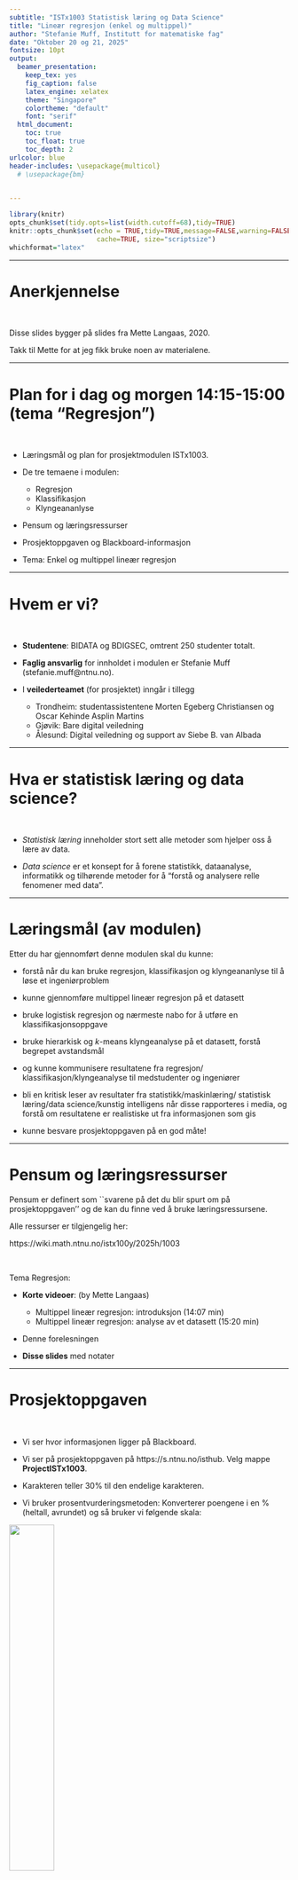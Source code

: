 ```yaml
---
subtitle: "ISTx1003 Statistisk læring og Data Science"
title: "Lineær regresjon (enkel og multippel)"
author: "Stefanie Muff, Institutt for matematiske fag"
date: "Oktober 20 og 21, 2025"
fontsize: 10pt
output:
  beamer_presentation:
    keep_tex: yes
    fig_caption: false
    latex_engine: xelatex
    theme: "Singapore"
    colortheme: "default"
    font: "serif"
  html_document:
    toc: true
    toc_float: true
    toc_depth: 2
urlcolor: blue
header-includes: \usepackage{multicol}
  # \usepackage{bm}
 

---
```


```r
library(knitr)
opts_chunk$set(tidy.opts=list(width.cutoff=68),tidy=TRUE)
knitr::opts_chunk$set(echo = TRUE,tidy=TRUE,message=FALSE,warning=FALSE,strip.white=TRUE,prompt=FALSE,
                      cache=TRUE, size="scriptsize")
whichformat="latex"
```

---

# Anerkjennelse

$~$

Disse slides bygger på slides fra Mette Langaas, 2020.


Takk til Mette for at jeg fikk bruke noen av materialene.

---

# Plan for i dag og morgen 14:15-15:00 (tema "Regresjon")

$~$

* Læringsmål og plan for prosjektmodulen ISTx1003.

* De tre temaene i modulen: 
  + Regresjon 
  + Klassifikasjon
  + Klyngeananlyse 

* Pensum og læringsressurser

* Prosjektoppgaven og Blackboard-informasjon

* Tema: Enkel og multippel lineær regresjon
 
 
---

# Hvem er vi?
 
$~$

* **Studentene**: BIDATA og BDIGSEC, omtrent 250 studenter totalt. 

* **Faglig ansvarlig** for innholdet i modulen er Stefanie Muff (stefanie.muff@ntnu.no).

* I **veilederteamet** (for prosjektet) inngår i tillegg
  * Trondheim: studentassistentene Morten Egeberg Christiansen og Oscar Kehinde Asplin Martins
  * Gjøvik: Bare digital veiledning  
  * Ålesund: Digital veiledning og support av Siebe B. van Albada 
 
 
---

# Hva er statistisk læring og data science?

$~$

* _Statistisk læring_ inneholder stort sett alle metoder som hjelper oss å lære av data.

\vspace{2mm}

* _Data science_ er et konsept for å forene statistikk, dataanalyse, informatikk og tilhørende metoder for å "forstå og analysere relle fenomener med data".




---

# Læringsmål (av modulen)

Etter du har gjennomført denne modulen skal du kunne:

* forstå når du kan bruke regresjon, klassifikasjon og
klyngeananlyse til å løse et ingeniørproblem

* kunne gjennomføre multippel lineær regresjon på et
datasett

* bruke logistisk regresjon og nærmeste nabo for å utføre
en klassifikasjonsoppgave

* bruke hierarkisk og $k$-means klyngeanalyse på et
datasett, forstå begrepet avstandsmål

* og kunne kommunisere resultatene fra regresjon/
klassifikasjon/klyngeanalyse til medstudenter og
ingeniører

*  bli en kritisk leser av resultater fra statistikk/maskinlæring/
statistisk læring/data science/kunstig intelligens når disse
rapporteres i media, og forstå om resultatene er
realistiske ut fra informasjonen som gis

*  kunne besvare prosjektoppgaven på en god måte!  



---

# Pensum og læringsressurser

Pensum er definert som ``svarene på det du blir spurt om på
prosjektoppgaven'' og de kan du finne ved å bruke læringsressursene.


\vspace{2mm}
Alle ressurser er tilgjengelig her:

https://wiki.math.ntnu.no/istx100y/2025h/1003

$~$

Tema Regresjon:

\vspace{2mm}

* **Korte videoer**: (by Mette Langaas)
  * Multippel lineær regresjon: introduksjon (14:07 min)
  * Multippel lineær regresjon: analyse av et datasett (15:20 min)


* Denne forelesningen 

* **Disse slides** med notater


---

# Prosjektoppgaven

$~$

* Vi ser hvor informasjonen ligger på Blackboard.

\vspace{2mm}

* Vi ser på prosjektoppgaven på https://s.ntnu.no/isthub. Velg mappe **ProjectISTx1003**.

\vspace{2mm}

* Karakteren teller 30\% til den endelige karakteren.

\vspace{2mm}

* Vi bruker prosentvurderingsmetoden: Konverterer poengene i en \% (heltall, avrundet) og så bruker vi følgende skala:

\centering
![](prosent.png){width=40%}

---

# Veiledning til prosjektoppgaven

$~$


**\textcolor{red}{Fysisk veiledning for Trondheim:}**

**Alle fredager**: 24.10, 31.10., 7.11, og 14.11., 10:15-12:00, Sentralbygg S5.

\vspace{4mm} 

**\textcolor{red}{Digital veiledning for Ålesund og Gjøvik:}**

Veiledning via _Whereby_

  * Man 3.11.\ og 10.11., 14:15-15:00 
  * Tir 4.11.\ og 11.11., 14:15-16:00  

Det er et kø-system så dere må evt vente litt:

https://whereby.com/stefanies-whereby 

\centering
![](../../Prosjekt2025/Whereby_QR.png){width=16%}
   
    
---    
    
 
**\textcolor{red}{Mattelab forum for ALLE}**      
   
  * https://mattelab2025h.math.ntnu.no/c/istx1003-project-module/57
  * Åpent 24/7, men stenger fredag, 14.11., 17:00. 

    


--- 

# Læringsmål for regresjon

$~$

* Du kan lage en modell for å  forstå sammenhengen mellom en respons og
én eller flere forklaringsvariabler.

$~$

* Du kan lage en modell for å predikere en respons
fra en eller flere forklaringsvariabler.



---

 
# Regresjon -- motiverende eksempel 
\centering\tiny(Veiledet læring - vi kjenner responsen)

\vspace{2mm}

\flushleft
\normalsize


* Kropssfett er en viktig indikator for overvekt, men vanskelig å måle.

\vspace{2mm}
**Spørsmål:**  Hvilke faktorer tillater præsis estimering av kroppsfettet?  


\vspace{2mm}
Vi undersøker 243 mannlige deltakere. Kroppsfett (%), BMI og andre forklaringsvariabler ble målet. Kryssplott:


```r
library(dplyr)
library(ggplot2)
path <- "data/"
d.bodyfat <- read.table(paste(path,"bodyfat.clean.txt",sep=""),header=T)
d.bodyfat <- d.bodyfat[,c("bodyfat","age","gewicht","hoehe","bmi","neck","abdomen","hip")]
names(d.bodyfat) <- c("bodyfat","age","weight","height","bmi","neck","abdomen","hip")

par(mfrow=c(1,4))
plot(bodyfat ~ bmi,d.bodyfat,xlab="bmi", ylab="bodyfat (y)")
plot(bodyfat ~ age,d.bodyfat,xlab="age", ylab="bodyfat (y)")
plot(bodyfat ~ neck,d.bodyfat,xlab="neck", ylab="bodyfat (y)")
plot(bodyfat ~ hip,d.bodyfat,xlab="hip", ylab="bodyfat (y)")
```
 
---

For en model for funker god for prediksjon trenger vi _multippel lineær regresjon_. Men vi begynner med _enkel lineær regresjon_ (bare en forklaringsvariabel):
 

```r
ggplot(d.bodyfat,aes(x=bmi,y=bodyfat)) + geom_point() + theme_bw() + ylab("body fat (%)")
```

---
 
# Enkel lineær regresjon

$~$

* En kontinuerlig respons variabel $Y$

* Bare _en forklaringsvariabel_ $x_1$ 

* Relasjon mellom $Y$ og $x_1$ er antatt å være _lineær_. 

\vspace{6mm}
Hvis den lineære relasjonen mellom $Y$ og $x$ er perfekt, så gjelder
$$y_i = \beta_0 + \beta_1 x_{1i}\ $$
for alle $i$. Men..

---

Hvilken linje er best?

$~$

```r
ggplot(d.bodyfat,aes(x=bmi,y=bodyfat)) + geom_point() + theme_bw() + ylab("body fat (%)")  + 
  geom_abline(intercept = -25, slope = 1.7, color="red",   size=0.6) +
  geom_abline(intercept = -35, slope = 2.1, color="green",    size=0.6) +
geom_abline(intercept = -36, slope = 2.25, color="blue",    size=0.6) 
``` 
 
 
---

## Enkel lineær regresjon

$~$

a) Kan vi tilpasse den "rette" linjen til dataene?

$~$

```r
set.seed(9670)
n <- 10
x <- rnorm(n)
y <- 4 - 2*x + rnorm(n,0,sd=1)
x[11]  <- -0.5
y[11] <- 6.2
dd <- 0.38
from_x <- c(x[11],x[11],x[11]+dd,x[11] + dd) 
from_y <- c(y[11],(4-2*x[11]),(4-2*x[11]),y[11])

to_x <- c(x[11],x[11] + dd,x[11]+ dd,x[11])
to_y <- c(4-2*x[11],4-2*x[11],y[11], y[11])

plot(x,y)
abline(c(4,-2),lwd=2)
polygon(from_x,from_y,to_x,to_y,col=2,lwd=2)
```



* $\hat{y}_i = \hat\beta_0 + \hat\beta_1x_{1i}$.
* $\hat{e}_i = \hat{y}_i - y$
* $\hat\beta_0$ og $\hat\beta_1$ velges slik at $$SSE = \sum_i \hat{e}_i^2$$ minimeres.

---


b) Kan vi tolke linja? Hvor sikkert er jeg på $\hat\beta_1$ og linja? Vi trenger antakelser, konfidensintervaller, og hypotesetest.

$~$

c) Fremtidige presisjoner av predikert $y$ (kroppsfett)?

$~$

 


---

# Lineær regresjon -- antakelser

$$Y_i = \underbrace{\beta_0 + \beta_1 x_{i1}}_{\hat{y}_i} + e_i$$
med $$e_i \sim \textsf{N}(0,\sigma^2) \ .$$

\centering 
![](regrAssumptions.jpg){width=70%}





---

## Do-it-yourself "by hand"

\vspace{6mm}

Her kan du finne de beste parametrene selv: 
\vspace{2mm}

Bruk denne lenken:
\vspace{2mm}

<https://gallery.shinyapps.io/simple_regression/>

---

# Multippel lineær regresjon

Nesten det samme some enkel lineær regresjon, vi bare summerer flere forklaringsvariabler:

$$Y_i = \beta_0 + \beta_1 x_{1i} + \beta_2 x_{2i} + \ldots + \beta_p x_{pi} + e_i \ , \quad e_i \sim\mathsf{N}(0,\sigma^2) \ .$$
$~$

For eksempel:

$$\text{bodyfat}_i = \beta_0 + \beta_1 \text{bmi}_i + \beta_2 \text{age}_i + e_i \ .$$

---

\centering
![](multippelRegGraph.png){width=70%}

--- 

# Regresjonsanalyse i fem steg
 

$~$

**Steg 1**: Bli kjent med dataene ved å se på oppsummeringsmål og ulike typer plott

**Steg 2**: Spesifiser en matematisk modell

**Steg 3**: Tilpass modellen

**Steg 4**: Presenter resultatene fra den tilpassede modellen

**Steg 5**: Evaluer om modellen passer til dataene

$~$

Vi skal ikke snakke så mye om hvordan man finner en god modell, men om hvordan man sammenligner to
modeller (med justert $R^2$) .

---

## Steg 1: Bli kjent med dataene

$~$

Vi kan for eksempel se på histogram og boxplot:

$~$

```r
library(MASS)
par(mfrow=c(2,2))
truehist(d.bodyfat$bodyfat,nbin=50,xlab="bodyfat",ylab="density")
boxplot(d.bodyfat$bodyfat,main="bodyfat")

truehist(d.bodyfat$bmi,nbin=50,xlab="bmi",ylab="density")
boxplot(d.bodyfat$bmi,main="bmi")
```

---

Ellers en _parplot_ med kryssplotter for alle forklaringsvariable(r) $(x_1,\ldots, x_p)$ og respons $y$:

$~$

```r
library(GGally)
 
ggpairs(d.bodyfat[,c("bodyfat","age","weight","height","bmi","neck","abdomen","hip")],aes(alpha = 0.5)) + theme_bw()
```

---

\scriptsize 

```r
summary(d.bodyfat)
```

$~$

\normalsize

I Python får du en oppsummering av datasettet (`df`) med `df.describe()`.


---

## Steg 2: Spesifiser modellen

$~$

Nå må vi spesifisere en modell med å velge hvilke forklaringsvariabler vi vil bruke

$$ y \sim x_1 + x_2 + x_3 \ .$$

\vspace{2mm}

I Python er det

\vspace{2mm}

\centering

`formel='y ~ x1 + x2 + x3'`.

---

**Eksempel 1**:

$$\text{bodyfat} \sim \text{bmi} $$ 
hvis den matematiske modellen er 
$$\text{bodyfat}_i = \beta_0 + \beta_1 \text{BMI}_i + e_i \ , $$
Python: `formel='bodyfat ~ bmi'`.

$~$

**Eksempel 2**:

$$\text{bodyfat} \sim \text{bmi} + \text{age}$$ 
hvis den matematiske modellen er 
$$\text{bodyfat}_i = \beta_0 + \beta_1 \text{BMI}_i + \beta_2 \text{age}_i + e_i \ . $$

Python: `formel='bodyfat ~ bmi + age'`.

---

## Steg 3: Tilpass modellen

$~$

"Tilpasse" betyr: 

$~$

* Vi estimerer $\beta_0$, $\beta_1$, ... , og vi får estimater $\hat\beta_0$, $\hat\beta_1$,...

$~$

* I tillegg estimerer vi også $\sigma^2$.

---

## Steg 4: Resultat og tolkning av estimatene

$~$

![](ols_result.png){width=70%}

\vspace{20mm}

---

* Tilpasset regresjonslinje og 95% konfidensintervall for regressjonslinja (forventningsverdien $\text{E}(Y)$).

* 95% prediksjonsintervall for nye observasjoner (kroppsfett for nye personer; håndtegnet).

![](ols_result_plot.png){width=70%}

---

## Steg 5: Passer modellen?

$~$

**Tukey-Anscome (TA) diagram**:

$~$

\centering
![](tukeyAnscombe1.png){width=60%}

\flushleft
Her vil man

* Ikke noe struktur
* Sentrering rundt 0 verdien

---

**Kvantil-kvantil plot**:

$~$

$~$

\centering
![](kvantilplot.png){width=60%}
$~$

\flushleft
Her ser man at observasjonene ligger mer og mindre på linja.

---

Hvordan ser det ut når en modell _ikke_ passer?


```r
d.hg <- read.table("data/Hg_urin.csv",header=T, sep=",")
d.hg <- d.hg[d.hg$mother==1,-c(3,4,9,10,11)]
names(d.hg) <- c("Hg_urin", "Hg_soil", "smoking","amalgam", "age", "fish")
r.lm <- lm(Hg_urin ~ Hg_soil + smoking + amalgam, d.hg)
```

```r
par(mfrow=c(1,2))
plot(r.lm$residuals ~ r.lm$fitted,main="TA plott",xlab="Predikert verdi",ylab="Residual")
qqnorm(r.lm$residuals,main="KK-plott",xlab = "Kvantiler i normalfordelingen", ylab="Kvantiler i residualene")
qqline(r.lm$residuals)
```

---

## Multippel lineær regresjon

$~$

Gjenta samme analyse med to kovariabler  
(`formel='bodyfat ~ bmi + age'`):

$~$

![](ols_result_2.png){width=70%}

\vspace{20mm}

---

Med fem kovariabler:

![](ols_result_all.png){width=65%}

Hva betyr alt dette?

* `coef`: $\hat\beta_j$
* `std err`: $\hat\text{SE}(\hat\beta_j)$
* `t`: $\frac{\hat\beta_j-0}{\text{SE}(\hat\beta_j)}$
* `P>|t|`: $p$-verdi (obs! $p=0.000$ er _ikke_ mulig, det betyr egentlig $p<0.0005$)

---



## Hva betyr alt dette?

\vspace{2mm}

![](ols_result_all_coefs.png){width=70%}

\vspace{2mm}

Prediksjon:

\vspace{2mm}

$\hat{y}=$

\vspace{10mm}

Prediker bodyfat for en ny person med  
`bmi=25`, `age=50`, `weight=75`, `neck=40`, `abdomen=95`:

\vspace{2mm}



$\hat{y}=$   

$~$

= 21.88


<!-- ```{r,echo=FALSE,eval=TRUE,message=FALSE} -->
<!-- r.lm <- lm(bodyfat ~ bmi + age + weight  + neck + abdomen ,d.bodyfat) -->
<!-- x.new <- data.frame(bmi=25, age=50,weight=75, neck=40,abdomen=95) -->
<!-- predict(r.lm,newdata=x.new) -->
<!-- ``` -->

---

![](ols_result_all_coefs.png){width=70%}

\vspace{2mm}

* Hva betyr $\hat\beta_0$?

* Hva betyr $\hat\beta_{abdomen}=0.89$?


\vspace{20mm}

---

![](ols_result_all_coefs.png){width=70%}

\vspace{5mm}

* 95% konfidensintervall: Intervall vi har stor tro at den inneholder den sanne stigningen $\beta_j$.

* $[\hat\beta_j \pm \underbrace{t_{\alpha/2,df}}_{\approx 1.96}\cdot \text{SE}(\hat\beta_j)]$

\vspace{20mm}

---

![](ols_result_all_coefs.png){width=70%}

\vspace{5mm}

* $p$-verdier og hypotesetester

\vspace{20mm}

---

## Recap: Formell definisjon av $p$-verdien

$~$

**$p$-verdien** er sannsynligheten for det vi _har_ observert eller noe mer ekstremt, dersom $H_0$ er sant. 

\vspace{5mm}

 

```r
par(mfrow=c(1,2))

limit <- 3.5

zz1 <- qnorm(0.025)
zz2 <- qnorm(0.975)
zz3 <- qnorm(0.025)

cord.x1 <- c(-limit,seq(-limit,zz1,0.01),zz1)
cord.y1 <- c(0,dnorm(seq(-limit,zz1,0.01)),0)

cord.x2 <- c(zz2,seq(zz2,limit,0.01),3)
cord.y2 <- c(0,dnorm(seq(zz2,limit,0.01)),0)

curve(dnorm(x,0,1),-limit,limit,ylab="density",main="",xlab="z",cex.main=0.8)
title("p=0.05",line=0.8)
polygon(cord.x1,cord.y1,col='gray')
polygon(cord.x2,cord.y2,col='gray')
text(-3,0.05,labels="0.025")
text(3,0.05,labels="0.025")
abline(v=1.96,col=2,lty=2,lwd=2)
text(2.9,0.3,labels=expression(paste(tilde(z)," =1.96")))

zz1 <- qnorm(0.2)
zz2 <- qnorm(0.8)
zz3 <- qnorm(0.2)

cord.x1 <- c(-limit,seq(-limit,zz1,0.01),zz1)
cord.y1 <- c(0,dnorm(seq(-limit,zz1,0.01)),0)

cord.x2 <- c(zz2,seq(zz2,limit,0.01),3)
cord.y2 <- c(0,dnorm(seq(zz2,limit,0.01)),0)

curve(dnorm(x,0,1),-limit,limit,ylab="density",main="",xlab="z",cex.main=0.7)
title("p=0.40",line=0.8)
polygon(cord.x1,cord.y1,col='gray')
polygon(cord.x2,cord.y2,col='gray')
text(-2.5,0.08,labels="0.2")
text(2.5,0.08,labels="0.2")
abline(v=-0.84,col=2,lty=2,lwd=2)
text(-2,0.3,labels=expression(paste(tilde(z)," =-0.84")))
```

---

## $R^2$ og justert $R^2$

$~$

![](ols_result_all_header.png){width=70%}

$$R^2 = \frac{\text{TSS}-\text{SSE}}{\text{TSS}}= 1-\frac{\text{SSE}}{\text{TSS}}=1-\frac{\sum_{i=1}^n(y_i-\hat{y}_i)^2}{\sum_{i=1}^n(y_i-\bar{y}_i)^2}, $$ 

med $$\text{TSS} = \sum_{i=1}^n (y_i - \bar{y})^2$$ som måler den totale variabiliteten i $(y_1,\ldots , y_n)$. 

\vspace{2mm}

---

Problemet med $R^2$: Verdien blir alltid større når flere variabler er lagt til.

$~$

For modellvalg bruker vi derfor en justert versjon:

$$R^2_{adj} = 1-(1-R^2 )\frac{n-1}{n-p-1}$$

---

## TA og kvantil-kvantil plot

$~$

$~$

![](ta2.png){width=47%}
![](qq2.png){width=42%}

<!-- ```{r eval=TRUE,echo=FALSE,fig.width=9, fig.height=5,fig.align = "center",out.width='90%'} -->
<!-- r.lm <- lm(bodyfat ~ bmi + age + weight  + neck + abdomen,d.bodyfat) -->
<!-- par(mfrow=(c(1,2))) -->
<!-- plot(r.lm$residuals~ r.lm$fitted,ylab="Residuals",xlab="Predikert verdi",main="Tukey-Anscombe plot",col="blue") -->
<!-- abline(h=0,lty=2) -->
<!-- qqnorm(r.lm$residuals,main="Kvantil-kvantil plot") -->
<!-- qqline(r.lm$residuals) -->
<!-- ``` -->

---

## Binære forklaringsvariabler

$~$

Den enkleste modellen er

$$y_i = \beta_0 + \beta_1 x_{1i} + e_i \ .$$
$~$

Hva betyr det når $x_{1i}$ er enten 0 eller 1 (binær)? 

$$
\begin{array}{ll}
 \beta_0  + e_i \quad &\text{ hvis  } x_{1i}=0  \ , \\
 \beta_0 + \beta_1 + e_i \quad &\text{ hvis  } x_{1i} =1  \ .\\
\end{array}
$$

--- 

## Eksempel: Studie om kvikksølv (Hg)

$~$

Modell:

 
$$
\log(Hg_{urin})_i  = \beta_0 +  \beta_1 \cdot x_{1i} +  \beta_2\cdot x_{2i} + \beta_3 \cdot x_{3i} + e_i \ ,
$$
$~$


Med 

* $\log(Hg_{urin})$: log konsentrasjon av Hg i urin.
* $x_{1}$ binær variabel som er 1 hvis person røyker, ellers 0
* $x_{2}$ antall amalgam fillinger i tennene.
* $x_{3}$ antall fiskemåltider per måned.

---

## Interpretasjon av regresjon med binær variabel

$~$

![](binaer_variabel.png){width=80%}

$~$

Modell for røyker:

\vspace{15mm}

Modell for ikke-røyker:


---

## Kategoriske forklaringsvariabler

$~$

* Vi gjør ting enda mer fleksible (eller kompliserte!) når vi også tillater kategoriske forklaringsvariabler. 

\vspace{2mm}

* Eksempel med 3 kategorier: Bildatasett med $y$=bensinforbruk og forklaringsvariabler `vekt` og `origin` som er en av de tre kategoriene \{\text{American,European,Japanese}\}. 

\centering

\vspace{4mm}

`formel='mpg ~  vekt + origin'`

```r
library(ISLR)
d.car<- subset(Auto,select=-name)
d.car[,"origin"] <- ifelse(d.car[,"origin"]==1,"American",ifelse(d.car[,"origin"]==2,"European","Japanese"))
write.table(d.car,file="data/Auto.csv",sep=",",quote=FALSE,row.names=F)
```

\flushleft

\vspace{4mm}

* Idé: dummy-variabel koding -- kalles _one-hot koding_ i maskinlæring.

  + $x_{2i}=0$ og $x_{3i}=0$ hvis `origin` er "American"
  + $x_{2i}=1$ og $x_{3i}=0$ hvis `origin` er "European"
  + $x_{2i}=0$ og $x_{3i}=1$ hvis `origin` er "Japanese"
  
\vspace{4mm}  
  
Modellen: $y_i = \beta_0 + \beta_1 x_{1i} + \beta_2 x_{2i} + \beta_3 x_{3i} + e_i$

---

![](kategorisk_variabel.png)

\vspace{2mm}

Så hva er modellene for de tre opprinnelsene (`origin`) av bilene?

---

# Videre denne uken

$~$

* Se på videoene om multippel lineær regresjon (hvis du ikke har allerede gjort det).

$~$

* Se på videoene om klassifikasjon.

$~$

* Begyn å jobbe med prosjektoppgaven -- problem 1.

$~$

* Se her for mer informasjon: https://wiki.math.ntnu.no/istx100y/2025h/1003

